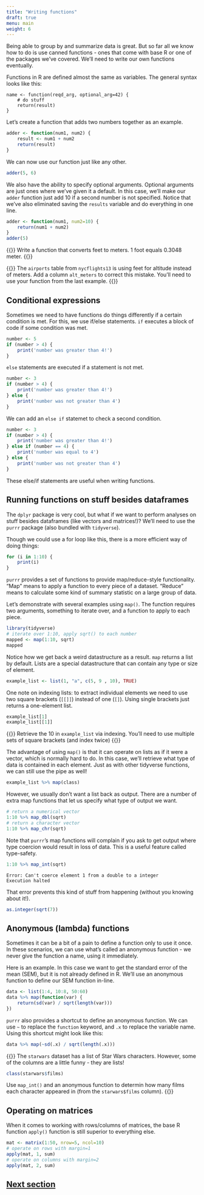 ```yaml
---
title: "Writing functions"
draft: true
menu: main
weight: 6
---
```


Being able to group by and summarize data is great.
But so far all we know how to do is use canned functions -
ones that come with base R or one of the packages we've covered.
We'll need to write our own functions eventually.

Functions in R are defined almost the same as variables.
The general syntax looks like this:

```
name <- function(reqd_arg, optional_arg=42) {
    # do stuff
	return(result)
}
```

Let's create a function that adds two numbers together as an example.

```r
adder <- function(num1, num2) {
	result <- num1 + num2
	return(result)
}
```

We can now use our function just like any other.

```r
adder(5, 6)
```

We also have the ability to specify optional arguments.
Optional arguments are just ones where we've given it a default.
In this case, we'll make our `adder` function just add 10 if a second number is not specified.
Notice that we've also eliminated saving the `results` variable and do everything in one line.

```r
adder <- function(num1, num2=10) {
	return(num1 + num2)
}
adder(5)
```

{{<admonition title="Exercise - Writing our own functions">}}
Write a function that converts feet to meters. 
1 foot equals 0.3048 meter.
{{</admonition>}}

{{<admonition title="Exercise - Applying our own functions">}}
The `airports` table from `nycflights13` is using feet for altitude instead of meters. 
Add a column `alt_meters` to correct this mistake.
You'll need to use your function from the last example.
{{</admonition>}}

## Conditional expressions

Sometimes we need to have functions do things differently if a certain condition is met.
For this, we use if/else statements.
`if` executes a block of code if some condition was met.

```r
number <- 5
if (number > 4) {
	print('number was greater than 4!')
}
```

`else` statements are executed if a statement is not met.

```r
number <- 3 
if (number > 4) {
	print('number was greater than 4!')
} else {
	print('number was not greater than 4')
}
```

We can add an `else if` statemet to check a second condition.

```r
number <- 3 
if (number > 4) {
	print('number was greater than 4!')
} else if (number == 4) {
	print('number was equal to 4')
} else {
	print('number was not greater than 4')
}
```

These else/if statements are useful when writing functions.

## Running functions on stuff besides dataframes

The `dplyr` package is very cool, 
but what if we want to perform analyses on stuff besides dataframes 
(like vectors and matrices!)?
We'll need to use the `purrr` package (also bundled with `tidyverse`).

Though we could use a for loop like this, there is a more efficient way of doing things:

```r
for (i in 1:10) {
	print(i)
}
```

`purrr` provides a set of functions to provide map/reduce-style functionality.
"Map" means to apply a function to every piece of a dataset.
"Reduce" means to calculate some kind of summary statistic
on a large group of data.

Let's demonstrate with several examples using `map()`.
The function requires two arguments, something to iterate over,
and a function to apply to each piece.

```r
library(tidyverse)
# iterate over 1:10, apply sqrt() to each number
mapped <- map(1:10, sqrt)
mapped
```

Notice how we get back a weird datastructure as a result.
`map` returns a list by default.
Lists are a special datastructure that can contain any type or size of element.

```r
example_list <- list(1, "a", c(5, 9 , 10), TRUE)
```

One note on indexing lists: 
to extract individual elements we need to use two square brackets (`[[]]`)
instead of one (`[]`).
Using single brackets just returns a one-element list.

```r
example_list[1]
example_list[[1]]
```

{{<admonition title="Exercise - Retrieving nested values">}}
Retrieve the 10 in `example_list` via indexing.
You'll need to use multiple sets of square brackets (and index twice)
{{</admonition>}}

The advantage of using `map()` is that it can operate on lists as if it were a vector,
which is normally hard to do.
In this case, we'll retrieve what type of data is contained in each element.
Just as with other tidyverse functions, we can still use the pipe as well!

```r
example_list %>% map(class)
```

However, we usually don't want a list back as output.
There are a number of extra map functions that let us specify what type of output we want.

```r
# return a numerical vector
1:10 %>% map_dbl(sqrt)
# return a character vector
1:10 %>% map_chr(sqrt)
```

Note that `purrr`'s map functions will complain if you ask to get output
where type coercion would result in loss of data.
This is a useful feature called type-safety.

```r
1:10 %>% map_int(sqrt)
```
```
Error: Can't coerce element 1 from a double to a integer
Execution halted
```

That error prevents this kind of stuff from happening
(without you knowing about it!).

```r
as.integer(sqrt(7))
```

## Anonymous (lambda) functions

Sometimes it can be a bit of a pain to define a function only to use it once.
In these scenarios, we can use what's called an anonymous function - 
we never give the function a name, using it immediately.

Here is an example.
In this case we want to get the standard error of the mean (SEM),
but it is not already defined in R.
We'll use an anonymous function to define our SEM function in-line.

```r
data <- list(1:4, 10:8, 50:60)
data %>% map(function(var) {
	return(sd(var) / sqrt(length(var)))
})
```

`purrr` also provides a shortcut to define an anonymous function.
We can use `~` to replace the `function` keyword, 
and `.x` to replace the variable name.
Using this shortcut might look like this:

```r
data %>% map(~sd(.x) / sqrt(length(.x)))
```

{{<admonition title="Exercise - Iterating through rows of a dataframe">}}
The `starwars` dataset has a list of Star Wars characters.
However, some of the columns are a little funny - they are lists!

```r
class(starwars$films)
```

Use `map_int()` and an anonymous function to determin how many
films each character appeared in (from the `starwars$films` column).
{{</admonition>}}

## Operating on matrices

When it comes to working with rows/columns of matrices, 
the base R function `apply()` function is still superior to everything else.

```r
mat <- matrix(1:50, nrow=5, ncol=10)
# operate on rows with margin=1
apply(mat, 1, sum)
# operate on columns with margin=2
apply(mat, 2, sum)
```

## [Next section](../ggplot2/)

